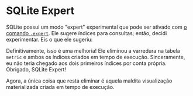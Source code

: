 
# SQLite Expert

SQLite possui um modo "expert" experimental que pode ser ativado com [o comando `.expert`][expert].
Ele sugere índices para consultas; então, decidi experimentar.
Eis o que ele sugeriu:

<SqliteExpertOutput />

Definitivamente, isso é uma melhoria!
Ele eliminou a varredura na tabela `metric` e ambos os índices criados em tempo de execução.
Sinceramente, eu não teria chegado aos dois primeiros índices por conta própria.
Obrigado, SQLite Expert!

<SqliteIndexes />

Agora, a única coisa que resta eliminar é aquela maldita visualização materializada criada em tempo de execução.

[expert]: https://sqlite.org/cli.html#special_commands_to_sqlite3_dot_commands_